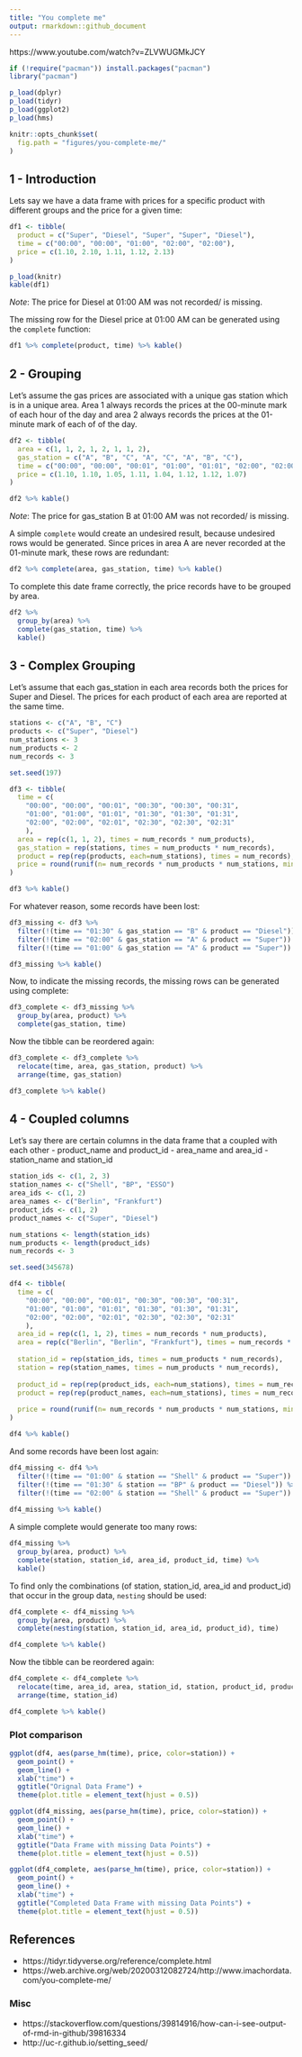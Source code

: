 ```yaml
---
title: "You complete me"
output: rmarkdown::github_document
---
```


https://www.youtube.com/watch?v=ZLVWUGMkJCY

```r
if (!require("pacman")) install.packages("pacman")
library("pacman")

p_load(dplyr)
p_load(tidyr)
p_load(ggplot2)
p_load(hms)

knitr::opts_chunk$set(
  fig.path = "figures/you-complete-me/"
)
```

## 1 - Introduction

Lets say we have a data frame with prices for a specific product with different groups and the price for a given time:

```r
df1 <- tibble(
  product = c("Super", "Diesel", "Super", "Super", "Diesel"),
  time = c("00:00", "00:00", "01:00", "02:00", "02:00"),
  price = c(1.10, 2.10, 1.11, 1.12, 2.13)
)

p_load(knitr)
kable(df1)
```

*Note*: The price for Diesel at 01:00 AM was not recorded/ is missing.

The missing row for the Diesel price at 01:00 AM can be generated using the ```complete``` function:

```r
df1 %>% complete(product, time) %>% kable()
```

## 2 - Grouping

Let's assume the gas prices are associated with a unique gas station which is in a unique area. Area 1 always records the prices at the 00-minute mark of each hour of the day and area 2 always records the prices at the 01-minute mark of each of of the day.

```r
df2 <- tibble(
  area = c(1, 1, 2, 1, 2, 1, 1, 2),
  gas_station = c("A", "B", "C", "A", "C", "A", "B", "C"),
  time = c("00:00", "00:00", "00:01", "01:00", "01:01", "02:00", "02:00", "02:01"),
  price = c(1.10, 1.10, 1.05, 1.11, 1.04, 1.12, 1.12, 1.07)
)

df2 %>% kable()
```

*Note*: The price for gas_station B at 01:00 AM was not recorded/ is missing.

A simple ```complete``` would create an undesired result, because undesired rows would be generated. Since prices in area A are never recorded at the 01-minute mark, these rows are redundant:

```r
df2 %>% complete(area, gas_station, time) %>% kable()
```

To complete this date frame correctly, the price records have to be grouped by area.

```r
df2 %>% 
  group_by(area) %>% 
  complete(gas_station, time) %>%
  kable()
```

## 3 - Complex Grouping

Let's assume that each gas_station in each area records both the prices for Super and Diesel. The prices for each product of each area are reported at the same time.

```r
stations <- c("A", "B", "C")
products <- c("Super", "Diesel")
num_stations <- 3
num_products <- 2
num_records <- 3

set.seed(197)

df3 <- tibble(
  time = c(
    "00:00", "00:00", "00:01", "00:30", "00:30", "00:31", 
    "01:00", "01:00", "01:01", "01:30", "01:30", "01:31", 
    "02:00", "02:00", "02:01", "02:30", "02:30", "02:31"
    ), 
  area = rep(c(1, 1, 2), times = num_records * num_products),
  gas_station = rep(stations, times = num_products * num_records),
  product = rep(rep(products, each=num_stations), times = num_records),
  price = round(runif(n= num_records * num_products * num_stations, min=1, max=1.2), 2)
)

df3 %>% kable()
```

For whatever reason, some records have been lost:

```r
df3_missing <- df3 %>% 
  filter(!(time == "01:30" & gas_station == "B" & product == "Diesel")) %>%
  filter(!(time == "02:00" & gas_station == "A" & product == "Super")) %>%
  filter(!(time == "01:00" & gas_station == "A" & product == "Super"))

df3_missing %>% kable()
```

Now, to indicate the missing records, the missing rows can be generated using complete:

```r
df3_complete <- df3_missing %>% 
  group_by(area, product) %>% 
  complete(gas_station, time)
```

Now the tibble can be reordered again:

```r
df3_complete <- df3_complete %>% 
  relocate(time, area, gas_station, product) %>% 
  arrange(time, gas_station)

df3_complete %>% kable()
```

## 4 - Coupled columns

Let's say there are certain columns in the data frame that a coupled with each other
- product_name and product_id
- area_name and area_id
- station_name and station_id

```r
station_ids <- c(1, 2, 3)
station_names <- c("Shell", "BP", "ESSO")
area_ids <- c(1, 2)
area_names <- c("Berlin", "Frankfurt")
product_ids <- c(1, 2)
product_names <- c("Super", "Diesel")

num_stations <- length(station_ids)
num_products <- length(product_ids)
num_records <- 3

set.seed(345678)

df4 <- tibble(
  time = c(
    "00:00", "00:00", "00:01", "00:30", "00:30", "00:31", 
    "01:00", "01:00", "01:01", "01:30", "01:30", "01:31", 
    "02:00", "02:00", "02:01", "02:30", "02:30", "02:31"
    ), 
  area_id = rep(c(1, 1, 2), times = num_records * num_products),
  area = rep(c("Berlin", "Berlin", "Frankfurt"), times = num_records * num_products),
  
  station_id = rep(station_ids, times = num_products * num_records),
  station = rep(station_names, times = num_products * num_records),
  
  product_id = rep(rep(product_ids, each=num_stations), times = num_records),
  product = rep(rep(product_names, each=num_stations), times = num_records),
  
  price = round(runif(n= num_records * num_products * num_stations, min=1, max=1.2), 2)
)

df4 %>% kable()
```

And some records have been lost again:

```r
df4_missing <- df4 %>% 
  filter(!(time == "01:00" & station == "Shell" & product == "Super")) %>%
  filter(!(time == "01:30" & station == "BP" & product == "Diesel")) %>%
  filter(!(time == "02:00" & station == "Shell" & product == "Super"))
  
df4_missing %>% kable()
```

A simple complete would generate too many rows:

```r
df4_missing %>% 
  group_by(area, product) %>% 
  complete(station, station_id, area_id, product_id, time) %>%
  kable()
```

To find only the combinations (of station, station_id, area_id and product_id) that occur in the group data, ```nesting``` should be used:

```r
df4_complete <- df4_missing %>% 
  group_by(area, product) %>% 
  complete(nesting(station, station_id, area_id, product_id), time)

df4_complete %>% kable()
```

Now the tibble can be reordered again:

```r
df4_complete <- df4_complete %>% 
  relocate(time, area_id, area, station_id, station, product_id, product) %>% 
  arrange(time, station_id)

df4_complete %>% kable()
```
### Plot comparison

```r
ggplot(df4, aes(parse_hm(time), price, color=station)) + 
  geom_point() +
  geom_line() + 
  xlab("time") +
  ggtitle("Orignal Data Frame") +
  theme(plot.title = element_text(hjust = 0.5))
```

```r
ggplot(df4_missing, aes(parse_hm(time), price, color=station)) + 
  geom_point() +
  geom_line() + 
  xlab("time") +
  ggtitle("Data Frame with missing Data Points") +
  theme(plot.title = element_text(hjust = 0.5))
```

```r
ggplot(df4_complete, aes(parse_hm(time), price, color=station)) + 
  geom_point() +
  geom_line() + 
  xlab("time") +
  ggtitle("Completed Data Frame with missing Data Points") +
  theme(plot.title = element_text(hjust = 0.5))
```


## References

- https://tidyr.tidyverse.org/reference/complete.html
- https://web.archive.org/web/20200312082724/http://www.imachordata.com/you-complete-me/

### Misc

- https://stackoverflow.com/questions/39814916/how-can-i-see-output-of-rmd-in-github/39816334
- http://uc-r.github.io/setting_seed/
